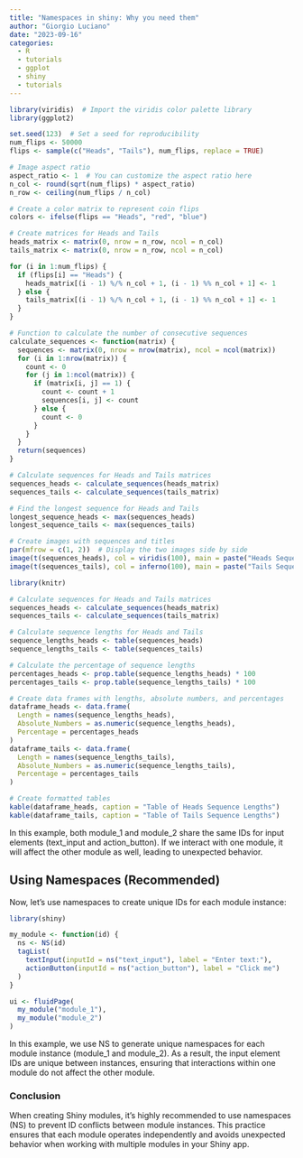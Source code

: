 ```yaml
---
title: "Namespaces in shiny: Why you need them"
author: "Giorgio Luciano"
date: "2023-09-16"
categories: 
  - R
  - tutorials
  - ggplot
  - shiny
  - tutorials
---
```


```r
library(viridis)  # Import the viridis color palette library
library(ggplot2)

set.seed(123)  # Set a seed for reproducibility
num_flips <- 50000
flips <- sample(c("Heads", "Tails"), num_flips, replace = TRUE)

# Image aspect ratio
aspect_ratio <- 1  # You can customize the aspect ratio here
n_col <- round(sqrt(num_flips) * aspect_ratio)
n_row <- ceiling(num_flips / n_col)

# Create a color matrix to represent coin flips
colors <- ifelse(flips == "Heads", "red", "blue")

# Create matrices for Heads and Tails
heads_matrix <- matrix(0, nrow = n_row, ncol = n_col)
tails_matrix <- matrix(0, nrow = n_row, ncol = n_col)

for (i in 1:num_flips) {
  if (flips[i] == "Heads") {
    heads_matrix[(i - 1) %/% n_col + 1, (i - 1) %% n_col + 1] <- 1
  } else {
    tails_matrix[(i - 1) %/% n_col + 1, (i - 1) %% n_col + 1] <- 1
  }
}

# Function to calculate the number of consecutive sequences
calculate_sequences <- function(matrix) {
  sequences <- matrix(0, nrow = nrow(matrix), ncol = ncol(matrix))
  for (i in 1:nrow(matrix)) {
    count <- 0
    for (j in 1:ncol(matrix)) {
      if (matrix[i, j] == 1) {
        count <- count + 1
        sequences[i, j] <- count
      } else {
        count <- 0
      }
    }
  }
  return(sequences)
}

# Calculate sequences for Heads and Tails matrices
sequences_heads <- calculate_sequences(heads_matrix)
sequences_tails <- calculate_sequences(tails_matrix)

# Find the longest sequence for Heads and Tails
longest_sequence_heads <- max(sequences_heads)
longest_sequence_tails <- max(sequences_tails)

# Create images with sequences and titles
par(mfrow = c(1, 2))  # Display the two images side by side
image(t(sequences_heads), col = viridis(100), main = paste("Heads Sequences (Max:", longest_sequence_heads, ")"), xaxt = "n", yaxt = "n")
image(t(sequences_tails), col = inferno(100), main = paste("Tails Sequences (Max:", longest_sequence_tails, ")"), xaxt = "n", yaxt = "n")

library(knitr)

# Calculate sequences for Heads and Tails matrices
sequences_heads <- calculate_sequences(heads_matrix)
sequences_tails <- calculate_sequences(tails_matrix)

# Calculate sequence lengths for Heads and Tails
sequence_lengths_heads <- table(sequences_heads)
sequence_lengths_tails <- table(sequences_tails)

# Calculate the percentage of sequence lengths
percentages_heads <- prop.table(sequence_lengths_heads) * 100
percentages_tails <- prop.table(sequence_lengths_tails) * 100

# Create data frames with lengths, absolute numbers, and percentages
dataframe_heads <- data.frame(
  Length = names(sequence_lengths_heads),
  Absolute_Numbers = as.numeric(sequence_lengths_heads),
  Percentage = percentages_heads
)
dataframe_tails <- data.frame(
  Length = names(sequence_lengths_tails),
  Absolute_Numbers = as.numeric(sequence_lengths_tails),
  Percentage = percentages_tails
)

# Create formatted tables
kable(dataframe_heads, caption = "Table of Heads Sequence Lengths")
kable(dataframe_tails, caption = "Table of Tails Sequence Lengths")

```

In this example, both module_1 and module_2 share the same IDs for input elements (text_input and action_button). If we interact with one module, it will affect the other module as well, leading to unexpected behavior.

## Using Namespaces (Recommended)

Now, let's use namespaces to create unique IDs for each module instance:

```r
library(shiny)

my_module <- function(id) {
  ns <- NS(id)
  tagList(
    textInput(inputId = ns("text_input"), label = "Enter text:"),
    actionButton(inputId = ns("action_button"), label = "Click me")
  )
}

ui <- fluidPage(
  my_module("module_1"),
  my_module("module_2")
)
```

In this example, we use NS to generate unique namespaces for each module instance (module_1 and module_2). As a result, the input element IDs are unique between instances, ensuring that interactions within one module do not affect the other module.

### Conclusion

When creating Shiny modules, it's highly recommended to use namespaces (NS) to prevent ID conflicts between module instances. This practice ensures that each module operates independently and avoids unexpected behavior when working with multiple modules in your Shiny app.
